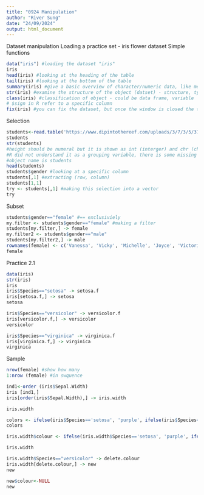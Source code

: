 ```yaml
---
title: "0924 Manipulation"
author: "River Sung"
date: "24/09/2024"
output: html_document
---
```

Dataset manipulation
Loading a practice set - iris flower dataset
Simple functions 
```r
data("iris") #loading the dataset "iris"
iris
head(iris) #looking at the heading of the table 
tail(iris) #looking at the bottom of the table
summary(iris) #give a basic overview of character/numeric data, like mean, min, max, etc. 
str(iris) #examine the structure of the object (datset) - structure, type, object 
class(iris) #classification of object - could be data frame, variable
# $sign in R refer to a specific column 
fix(iris) #you can fix the dataset, but once the window is closed the temporary changes are gone
```

Selection 
```r
students<-read.table('https://www.dipintothereef.com/uploads/3/7/3/5/37359245/students.txt',header=T, sep="\t", dec='.') # read data set from url
students
str(students) 
#height should be numeral but it is shown as int (interger) and chr (character)
#R did not understand it as a grouping variable, there is some missing information 
#object name is students 
head(students)
students$gender #looking at a specific column 
students[,1] #extracting (row, column)
students[1,1]
try <- students[,1] #making this selection into a vector 
try
```

Subset
```r
students$gender=="female" #== exclusiviely 
my.filter <- students$gender=="female" #making a filter
students[my.filter,] -> female
my.filter2 <- students$gender=="male"
students[my.filter2,] -> male
rownames(female) <- c('Vanessa', 'Vicky', 'Michelle', 'Joyce', 'Victoria')
female
```

Practice 2.1
```r
data(iris)
str(iris)
iris
iris$Species=="setosa" -> setosa.f
iris[setosa.f,] -> setosa
setosa

iris$Species=="versicolor" -> versicolor.f
iris[versicolor.f,] -> versicolor
versicolor

iris$Species=="virginica" -> virginica.f
iris[virginica.f,] -> virginica
virginica
```

Sample
```r
nrow(female) #show how many
1:nrow (female) #in swquence 
```

```r
ind1<-order (iris$Sepal.Width)
iris [ind1,]
iris[order(iris$Sepal.Width),] -> iris.width

iris.width

colors <- ifelse(iris$Species=='setosa', 'purple', ifelse(iris$Species=="versicolor", "blue" ,"pink" ) )
colors

iris.width$colour <- ifelse(iris.width$Species=='setosa', 'purple', ifelse(iris.width$Species=="versicolor", "blue" ,"pink" ) )

iris.width

iris.width$Species=="versicolor" -> delete.colour
iris.width[delete.colour,] -> new
new

new$colour<-NULL
new
```
